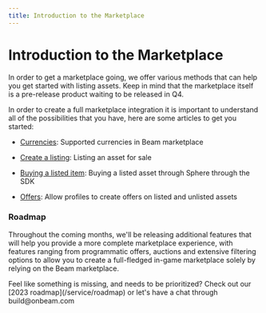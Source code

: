 ```yaml
---
title: Introduction to the Marketplace
---
```



# Introduction to the Marketplace

In order to get a marketplace going, we offer various methods that can help you get started with listing assets.
Keep in mind that the marketplace itself is a pre-release product waiting to be released in Q4.

In order to create a full marketplace integration it is important to understand all of the possibilities that you have, here are some articles to get you started:

- [Currencies](/service/marketplace/currencies): Supported currencies in Beam marketplace

- [Create a listing](/service/marketplace/listing-assets): Listing an asset for sale

- [Buying a listed item](/service/marketplace/buying-assets): Buying a listed asset through Sphere through the SDK

- [Offers](/service/marketplace/offers): Allow profiles to create offers on listed and unlisted assets

### Roadmap

Throughout the coming months, we'll be releasing additional features that will help you provide a more complete marketplace experience, with features ranging from programmatic offers, auctions and extensive filtering options to allow you to create a full-fledged in-game marketplace solely by relying on the Beam marketplace.

<Callout emoji="🛠️">
  Feel like something is missing, and needs to be prioritized? Check out our
  [2023 roadmap](/service/roadmap) or let's have a chat through build@onbeam.com
</Callout>
